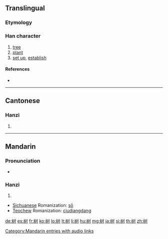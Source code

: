 {{also|樹}}
==Translingual==

===Etymology===
{{Han simp|樹|f=壴|t=又}}

===Han character===
{{Han char|rn=75|rad=木|as=05|sn=9|four=|canj=木水木戈 (DEDI)}}

# [[tree]]
# [[plant]]
# [[set up]], [[establish]]

====References====
* {{Han ref|kx=0521.121|hdz=21191.040|uh=6811|ud=26641}}

----

==Cantonese==

===Hanzi===
{{yue-hanzi|jyut=|y=syu6|tra=樹}}

# {{defn|Cantonese|sort=木05}}

----

==Mandarin==

===Pronunciation===
* {{audio|zh-shù.ogg|audio}}

===Hanzi===
{{cmn-hanzi|tra=樹|pin=[[shù]] ([[shu4]])|wg=shu<sup>4</sup>}}

# {{defn|Mandarin|sort=木05}}

* [[Sichuanese]] Romanization: [[sō]]
* [[Teochew]] Romanization: [[ciudiangdang]]

[[Category:Mandarin entries with audio links]]

[[de:树]]
[[es:树]]
[[fr:树]]
[[ko:树]]
[[lo:树]]
[[lt:树]]
[[li:树]]
[[hu:树]]
[[mg:树]]
[[ja:树]]
[[si:树]]
[[th:树]]
[[zh:树]]